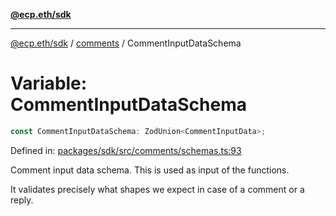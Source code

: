 [**@ecp.eth/sdk**](../../index.mdx)

***

[@ecp.eth/sdk](/sdk-reference/index.mdx) / [comments](/sdk-reference/comments/index.mdx) / CommentInputDataSchema

# Variable: CommentInputDataSchema

```ts
const CommentInputDataSchema: ZodUnion<CommentInputData>;
```

Defined in: [packages/sdk/src/comments/schemas.ts:93](https://github.com/ecp-eth/comments-monorepo/blob/main/packages/sdk/src/comments/schemas.ts#L93)

Comment input data schema. This is used as input of the functions.

It validates precisely what shapes we expect in case of a comment or a reply.
